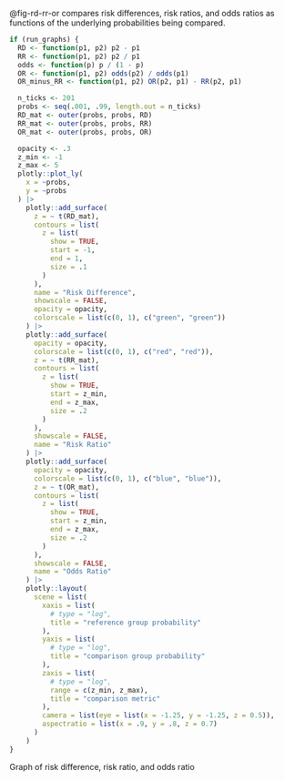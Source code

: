 ::: notes
@fig-rd-rr-or compares risk differences, risk ratios, and odds ratios
as functions of the underlying probabilities being compared.
:::

:::{#fig-rd-rr-or}

```R
if (run_graphs) {
  RD <- function(p1, p2) p2 - p1
  RR <- function(p1, p2) p2 / p1
  odds <- function(p) p / (1 - p)
  OR <- function(p1, p2) odds(p2) / odds(p1)
  OR_minus_RR <- function(p1, p2) OR(p2, p1) - RR(p2, p1)

  n_ticks <- 201
  probs <- seq(.001, .99, length.out = n_ticks)
  RD_mat <- outer(probs, probs, RD)
  RR_mat <- outer(probs, probs, RR)
  OR_mat <- outer(probs, probs, OR)

  opacity <- .3
  z_min <- -1
  z_max <- 5
  plotly::plot_ly(
    x = ~probs,
    y = ~probs
  ) |>
    plotly::add_surface(
      z = ~ t(RD_mat),
      contours = list(
        z = list(
          show = TRUE,
          start = -1,
          end = 1,
          size = .1
        )
      ),
      name = "Risk Difference",
      showscale = FALSE,
      opacity = opacity,
      colorscale = list(c(0, 1), c("green", "green"))
    ) |>
    plotly::add_surface(
      opacity = opacity,
      colorscale = list(c(0, 1), c("red", "red")),
      z = ~ t(RR_mat),
      contours = list(
        z = list(
          show = TRUE,
          start = z_min,
          end = z_max,
          size = .2
        )
      ),
      showscale = FALSE,
      name = "Risk Ratio"
    ) |>
    plotly::add_surface(
      opacity = opacity,
      colorscale = list(c(0, 1), c("blue", "blue")),
      z = ~ t(OR_mat),
      contours = list(
        z = list(
          show = TRUE,
          start = z_min,
          end = z_max,
          size = .2
        )
      ),
      showscale = FALSE,
      name = "Odds Ratio"
    ) |>
    plotly::layout(
      scene = list(
        xaxis = list(
          # type = "log",
          title = "reference group probability"
        ),
        yaxis = list(
          # type = "log",
          title = "comparison group probability"
        ),
        zaxis = list(
          # type = "log",
          range = c(z_min, z_max),
          title = "comparison metric"
        ),
        camera = list(eye = list(x = -1.25, y = -1.25, z = 0.5)),
        aspectratio = list(x = .9, y = .8, z = 0.7)
      )
    )
}
```

Graph of risk difference, risk ratio, and odds ratio

:::
